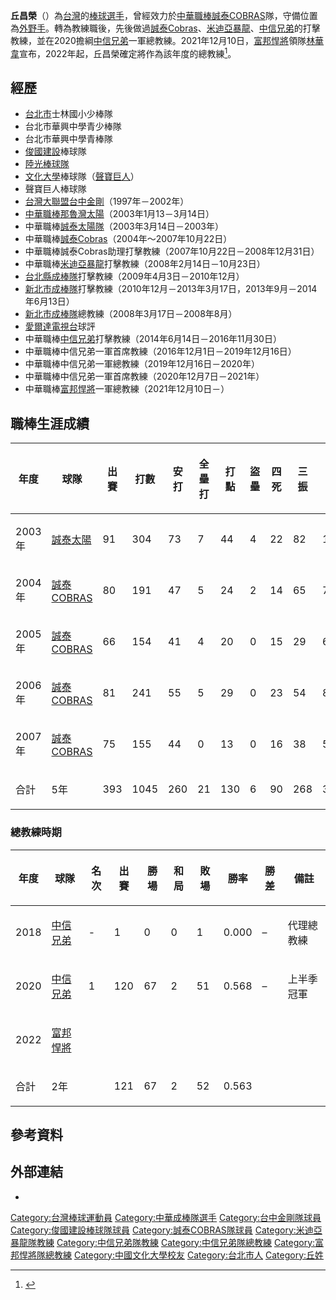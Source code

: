 {{Infobox CPBL player|
|name=丘昌榮|
|image=|
|width=300|
|position=一軍總教練|
|team=富邦悍將|
|number=91|
|bats=右|
|throws=右|
|birthdate={{birth_date_and_age|1972|10|30|mf=y}}|
|birthplace={{TWN}}[[臺北市|臺北市]]|
|debutleague=台灣大聯盟
|debutdate=
|debutyear=1996年
|debutteam=台中金剛
|statyear=2002年球季
|stat1label=打擊率
|stat1value=0.256
|stat2label=全壘打
|stat2value=43
|stat3label=打點
|stat3value=175
|stat4label=盜壘
|stat4value=63
|debut2league=中華職棒
|debut2date=3月7日
|debut2year=2003年
|debut2team=誠泰太陽
|stat2year=2007年球季
|stat21label=打擊率
|stat21value=0.249
|stat22label=全壘打
|stat22value=21
|stat23label=打點
|stat23value=130
|stat24label=盜壘
|stat24value=6
|statMyear=2020年全年球季
|managerwins=67
|managerlosses=51
|managerties=2
|teams=<nowiki></nowiki> 
*[[誠泰太陽|誠泰太陽]]（2003年）
*[[誠泰COBRAS|誠泰COBRAS]]（2004年－2007年）
'''教練時期'''
*[[誠泰Cobras|誠泰Cobras]]助理打擊教練（2007年10月22日－2008年12月31日）
*[[米迪亞暴龍|米迪亞暴龍]]打擊教練（2008年2月14日－10月23日）
*[[中信兄弟|中信兄弟]]打擊教練（2014年6月14日－2016年11月30日）
*[[中信兄弟|中信兄弟]]一軍首席教練（2016年12月1日－2019年12月16日）
*[[中信兄弟|中信兄弟]]一軍總教練（2019年12月16日－2020年）
*[[中信兄弟|中信兄弟]]一軍首席教練（2021年）
*[[富邦悍將|富邦悍將]]一軍總教練（2021年12月10日－）
|awards=<nowiki></nowiki>
*1次[[中華職棒總冠軍賽|總冠軍]]：2021（中信兄弟時期）
}}

'''丘昌榮'''（{{bd|1972年|10月30日||}}）為[[台灣|台灣]]的[[棒球選手|棒球選手]]，曾經效力於[[中華職棒|中華職棒]][[誠泰COBRAS|誠泰COBRAS]]隊，守備位置為[[外野手|外野手]]。轉為教練職後，先後做過[[誠泰Cobras|誠泰Cobras]]、[[米迪亞暴龍|米迪亞暴龍]]、[[中信兄弟|中信兄弟]]的打擊教練，並在2020擔綱[[中信兄弟|中信兄弟]]一軍總教練。2021年12月10日，[[富邦悍將|富邦悍將]]領隊[[林華韋|林華韋]]宣布，2022年起，丘昌榮確定將作為該年度的總教練<ref>{{cite news |author1=陳宛晶 |title=中職／沒意外！丘昌榮出任教頭 悍將感謝兄弟成全 |url=https://udn.com/news/story/7001/5952286 |accessdate=2021-12-10 |work=聯合報 |publisher=聯合新聞網 |date=2021-12-10 |archive-date=2021-12-10 |archive-url=https://web.archive.org/web/20211210105058/https://udn.com/news/story/7001/5952286 |dead-url=no }}</ref>。

== 經歷 ==
*[[台北市|台北市]]士林國小少棒隊 
*台北市華興中學青少棒隊 
*台北市華興中學青棒隊 
*[[俊國建設|俊國建設]]棒球隊 
*[[陸光棒球隊|陸光棒球隊]] 
*[[文化大學|文化大學]]棒球隊（[[聲寶巨人|聲寶巨人]]）
*聲寶巨人棒球隊 
*[[台灣大聯盟|台灣大聯盟]][[台中金剛|台中金剛]]（1997年－2002年）
*[[中華職棒|中華職棒]][[那魯灣太陽|那魯灣太陽]]（2003年1月13－3月14日）
*中華職棒[[誠泰太陽隊|誠泰太陽隊]]（2003年3月14日－2003年）
*中華職棒[[誠泰Cobras|誠泰Cobras]]（2004年～2007年10月22日）
*中華職棒誠泰Cobras助理打擊教練（2007年10月22日－2008年12月31日）
*中華職棒[[米迪亞暴龍|米迪亞暴龍]]打擊教練（2008年2月14日－10月23日）
*[[台北縣成棒隊|台北縣成棒隊]]打擊教練（2009年4月3日－2010年12月）
*[[新北市成棒隊|新北市成棒隊]]打擊教練（2010年12月－2013年3月17日，2013年9月－2014年6月13日）
*[[新北市成棒隊|新北市成棒隊]]總教練（2008年3月17日－2008年8月）
*[[愛爾達電視台|愛爾達電視台]]球評
*中華職棒[[中信兄弟|中信兄弟]]打擊教練（2014年6月14日－2016年11月30日）
*中華職棒中信兄弟一軍首席教練（2016年12月1日－2019年12月16日）
*中華職棒中信兄弟一軍總教練（2019年12月16日－2020年）
*中華職棒中信兄弟一軍首席教練（2020年12月7日－2021年）
*中華職棒[[富邦悍將|富邦悍將]]一軍總教練（2021年12月10日－）

== 職棒生涯成績 ==
{|border=1 width="800px"
|- align=middle
!年度||球隊||出賽||打數||安打||全壘打||打點||盜壘||四死||三振||壘打數||雙殺打||打擊率
|- align=middle
|2003年||[[誠泰太陽|誠泰太陽]]||91||304||73||7||44||4||22||82||112||7||0.240
|- align=middle
|2004年||[[誠泰COBRAS|誠泰COBRAS]]||80||191||47||5||24||2||14||65||70||2||0.246
|- align=middle
|2005年||[[誠泰COBRAS|誠泰COBRAS]]||66||154||41||4||20||0||15||29||62||2||0.266
|- align=middle
|2006年||[[誠泰COBRAS|誠泰COBRAS]]||81||241||55||5||29||0||23||54||82||4||0.228
|- align=middle
|2007年||[[誠泰COBRAS|誠泰COBRAS]]||75||155||44||0||13||0||16||38||53||4||0.284
|- align=middle style="color:black; background-color:yellow"
!合計!!5年!!393!!1045!!260!!21!!130!!6!!90!!268!!379!!19!!0.249
|}

===總教練時期===
{| class="wikitable" width="1000px"
|- align="center"
!年度||球隊||名次||出賽||勝場||和局||敗場||勝率||勝差||備註
|- align="center"
|2018||[[中信兄弟|中信兄弟]]||-||1||0||0||1||0.000||–||代理總教練
|- align="center"
|2020||[[中信兄弟|中信兄弟]]||1||120||67||2||51||0.568||–||上半季冠軍
|- align="center"
|2022||[[富邦悍將|富邦悍將]]||||||||||||||||
|- align=center style="color:black; background-color:green" align=middle
!合計||2年||||121||67||2||52||0.563||||
|}

==參考資料==
{{reflist}}

==外部連結==
{{台灣棒球維基館}}
*{{中華職棒球員資料|id=G016|name=丘昌榮}}

{{start box}}
{{s-before|[[斯科特·伯納|斯科特·伯納]]}}
{{s-title|[[中信兄弟總教練列表|中信兄弟]]總教練|2019年–2020年}}
{{s-after|[[林威助|林威助]]}}
{{s-before|[[洪一中|洪一中]]}}
{{s-title|[[富邦悍將|富邦悍將]]總教練|2022年–今}}
{{s-after|現任}}
{{end box}}

{{富邦悍將}}
{{富邦悍將隊球員名單}}
{{中華職棒現任各隊總教練}}
{{中信兄弟2021年中華職棒總冠軍}}
{{中信兄弟}}
{{2017年第一屆亞洲職棒冠軍爭霸賽}}
{{DEFAULTSORT:Chiu Chang Jung}}

[[Category:台灣棒球運動員|Category:台灣棒球運動員]]
[[Category:中華成棒隊選手|Category:中華成棒隊選手]]
[[Category:台中金剛隊球員|Category:台中金剛隊球員]]
[[Category:俊國建設棒球隊球員|Category:俊國建設棒球隊球員]]
[[Category:誠泰COBRAS隊球員|Category:誠泰COBRAS隊球員]]
[[Category:米迪亞暴龍隊教練|Category:米迪亞暴龍隊教練]]
[[Category:中信兄弟隊教練|Category:中信兄弟隊教練]]
[[Category:中信兄弟隊總教練|Category:中信兄弟隊總教練]]
[[Category:富邦悍將隊總教練|Category:富邦悍將隊總教練]]
[[Category:中國文化大學校友|Category:中國文化大學校友]]
[[Category:台北市人|Category:台北市人]]
[[Category:丘姓|Category:丘姓]]